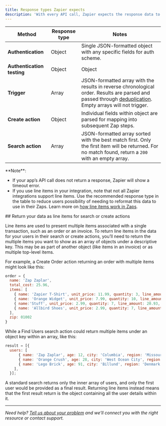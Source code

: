 ```yaml
---
title: Response types Zapier expects
description: 'With every API call, Zapier expects the response data to be returned in a specific response type. This can vary depending on what part of your integration you’re working on. Use the table below to identify the correct response type to use:'
---
```


| Method | Response type | Notes |
| --- | --- | --- |
| **Authentication** | Object | Single JSON-formatted object with any specific fields for auth scheme. |
| **Authentication testing** | Object | Object |
| **Trigger** | Array | JSON-formatted array with the results in reverse chronological order. Results are parsed and passed through [deduplication](/build/deduplication). Empty arrays will not trigger. |
| **Create action** | Object | Individual fields within object are parsed for mapping into subsequent Zap steps. |
| **Search action** | Array | JSON-formatted array sorted with the best match first. Only the first item will be returned. For no match found, return a `200` with an empty array. |

<Info>
  **Note**:

 *   If your app’s API call does not return a response, Zapier will show a timeout error.
 *   If you use line items in your integration, note that not all Zapier integrations support line items. Use the recommended response type in the table to reduce users possibility of needing to reformat this data to use in their Zaps. Learn more on [how line items work in Zaps](https://help.zapier.com/hc/en-us/articles/8496277737997).

</Info>
## Return your data as line items for search or create actions

Line items are used to present multiple items associated with a single transaction, such as an order or an invoice. To return line items in the data for your users in their search or create actions, you’ll need to return the multiple items you want to show as an array of objects under a descriptive key. This may be as part of another object (like items in an invoice) or as multiple top-level items.

For example, a Create Order action returning an order with multiple items might look like this:

```js
order = {
  name: 'Zap Zaplar',
  total_cost: 25.96,
  items: [
    { name: 'Zapier T-Shirt', unit_price: 11.99, quantity: 3, line_amount: 35.97, category: 'shirts' },
    { name: 'Orange Widget', unit_price: 7.99, quantity: 10, line_amount: 79.90, category: 'widgets' },
    { name:'Stuff', unit_price: 2.99, quantity: 7, line_amount: 20.93, category: 'stuff' },
    { name: 'Allbird Shoes', unit_price: 2.99, quantity: 7, line_amount: 20.93, category: 'shoes' },
  ],
  zip: 01002
}
```

While a Find Users search action could return multiple items under an object key within an array, like this:

```js
result = [{
  users: [
      { name: 'Zap Zaplar', age: 12, city: 'Columbia', region: 'Missouri' },
      { name: 'Orange Crush', age: 28, city: 'West Ocean City', region: 'Maryland' },
      { name: 'Lego Brick', age: 91, city: 'Billund', region: 'Denmark' },
    ],
  }];
```

A standard search returns only the inner array of users, and only the first user would be provided as a final result. Returning line items instead means that the first result return is the object containing all the user details within it.

- - -

_Need help? [Tell us about your problem](https://developer.zapier.com/contact) and we’ll connect you with the right resource or contact support._
